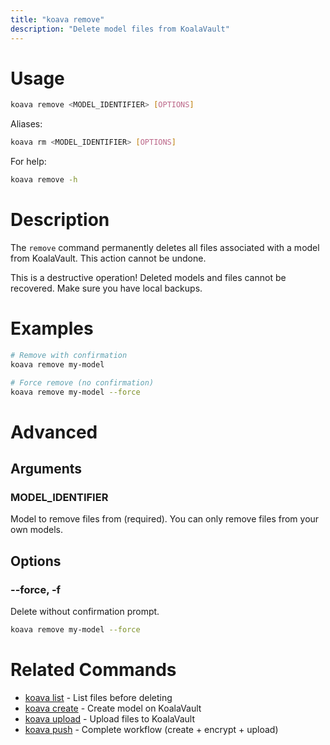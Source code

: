 ```yaml
---
title: "koava remove"
description: "Delete model files from KoalaVault"
---
```


# Usage

```bash
koava remove <MODEL_IDENTIFIER> [OPTIONS]
```

Aliases:
```bash
koava rm <MODEL_IDENTIFIER> [OPTIONS]
```

For help:
```bash
koava remove -h
```

# Description

The `remove` command permanently deletes all files associated with a model from KoalaVault. This action cannot be undone.

<Warning>
This is a destructive operation! Deleted models and files cannot be recovered. Make sure you have local backups.
</Warning>

# Examples

```bash
# Remove with confirmation
koava remove my-model

# Force remove (no confirmation)
koava remove my-model --force
```

# Advanced

## Arguments

### MODEL_IDENTIFIER
Model to remove files from (required). You can only remove files from your own models. 

## Options

### --force, -f
Delete without confirmation prompt.

```bash
koava remove my-model --force
```

# Related Commands

- [koava list](/koava/list) - List files before deleting
- [koava create](/koava/create) - Create model on KoalaVault
- [koava upload](/koava/upload) - Upload files to KoalaVault
- [koava push](/koava/push) - Complete workflow (create + encrypt + upload)